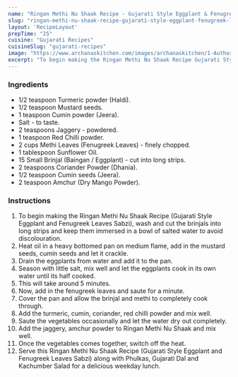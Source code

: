 ---
name: "Ringan Methi Nu Shaak Recipe - Gujarati Style Eggplant & Fenugreek Leaves Sabzi"
slug: "ringan-methi-nu-shaak-recipe-gujarati-style-eggplant-fenugreek-leaves-sabzi"
layout: 'RecipeLayout'
prepTime: "25"
cuisine: "Gujarati Recipes﻿"
cuisineSlug: "gujarati-recipes"
image: "https://www.archanaskitchen.com/images/archanaskitchen/1-Author/nithya.anantham/Ringan_Methi_Nu_Shaak_Recipe_Gujarati_Style_Eggplant_and_Fenugreek_Leaves_Sabzi.jpg"
excerpt: "To begin making the Ringan Methi Nu Shaak Recipe Gujarati Style Eggplant and Fenugreek Leaves Sabzi, wash and cut the brinjals into long strips and keep them immersed in a bowl of salted water to avoid discolouration"
---

### Ingredients

- 1/2 teaspoon Turmeric powder (Haldi).
- 1/2 teaspoon Mustard seeds.
- 1 teaspoon Cumin powder (Jeera).
- Salt - to taste.
- 2 teaspoons Jaggery - powdered.
- 1 teaspoon Red Chilli powder.
- 2 cups Methi Leaves (Fenugreek Leaves) - finely chopped.
- 1 tablespoon Sunflower Oil.
- 15 Small Brinjal (Baingan / Eggplant) - cut into long strips.
- 2 teaspoons Coriander Powder (Dhania).
- 1/2 teaspoon Cumin seeds (Jeera).
- 2 teaspoon Amchur (Dry Mango Powder).

### Instructions

1. To begin making the Ringan Methi Nu Shaak Recipe (Gujarati Style Eggplant and Fenugreek Leaves Sabzi), wash and cut the brinjals into long strips and keep them immersed in a bowl of salted water to avoid discolouration.
1. Heat oil in a heavy bottomed pan on medium flame, add in the mustard seeds, cumin seeds and let it crackle.
1. Drain the eggplants from water and add it to the pan.
1. Season with little salt, mix well and let the eggplants cook in its own water until its half cooked.
1. This will take around 5 minutes.
1. Now, add in the fenugreek leaves and saute for a minute.
1. Cover the pan and allow the brinjal and methi to completely cook through.
1. Add the turmeric, cumin, coriander, red chilli powder and mix well.
1. Saute the vegetables occasionally and let the water dry out completely.
1. Add the jaggery, amchur powder to Ringan Methi Nu Shaak and mix well.
1. Once the vegetables comes together, switch off the heat.
1. Serve this Ringan Methi Nu Shaak Recipe (Gujarati Style Eggplant and Fenugreek Leaves Sabzi) along with Phulkas, Gujarati Dal and Kachumber Salad for a delicious weekday lunch.

